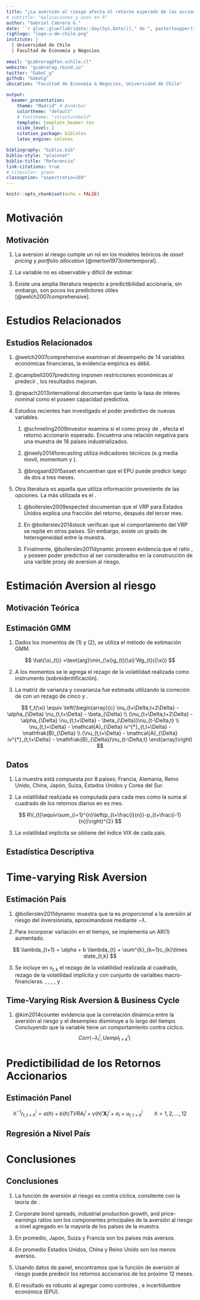 ```yaml
---
title: "¿La aversión al riesgo afecta el retorno esperado de las acciones?"
# subtitle: "Aplicaciones y usos en R"
author: "Gabriel Cabrera G."
date: '`r glue::glue(lubridate::day(Sys.Date())," de ", paste(toupper(substring(months(Sys.Date()), 1,1)), substring(months(Sys.Date()), 2), sep="", collapse=" "), " del ", lubridate::year(Sys.Date()))`'
righlogo: "logo-u-de-chile.png"
institute: |
  | Universidad de Chile
  | Facultad de Economía y Negocios
  
email: "gcabrerag@fen.uchile.cl"
website: "gcabrerag.rbind.io"
twitter: "GaboC_g"
github: "GaboCg"
ubication: "Facultad de Economía & Negocios, Universidad de Chile"

output: 
  beamer_presentation:
    theme: "Madrid" # AnnArbor
    colortheme: "default" 
    # fonttheme: "structurebold"
    template: template_beamer.tex
    slide_level: 2
    citation_package: biblatex
    latex_engine: xelatex

bibliography: "biblio.bib"
biblio-style: "plainnat"
biblio-title: "Referencia"
link-citations: true
# citecolor: green
classoption: "aspectratio=169" 
---
```


```r
knitr::opts_chunk$set(echo = FALSE)
```

# Motivación 

## Motivación 

1. La aversion al riesgo cumple un rol en los modelos teóricos de *asset pricing* y *portfolio allocation* [@merton1973intertemporal].

2. La variable no es observable y dificil de estimar.

3. Existe una amplia literatura respecto a predictibilidad accionaria, sin embargo, son pocos los predictores útiles [@welch2007comprehensive].


# Estudios Relacionados 

## Estudios Relacionados {.allowframebreaks}

1. @welch2007comprehensive examinan el desempeño \red{out-of-sample}  de 14 variables económicas financieras, la evidencia empirica es débil.

2. @campbell2007predicting imponen restricciones económicas al predecir \red{out-of-sample}, los resultados mejoran.

3. @rapach2013international documentan que tanto la tasa de interes nominal como el \red{dividend yield} poseen capacidad predictiva.

4. Estudios recientes han investigado el poder predictivo de nuevas variables.

    1. @schmeling2009investor examina si el \red{consumer confidence index} como proxy de \red{investor sentiment}, efecta el retorno accionario esperado. Encuetrna una relación negativa para una muestra de 18 países industrializados.
    
    2. @neely2014forecasting utiliza indicadores técnicos (e.g media movil, momentum y \red{volume-based rules}).
    
    3. @brogaard2015asset encuentran que el EPU puede predicir luego de dos a tres meses. 

\newpage

5. Otra literatura es aquella que utiliza información proveniente de las opciones. La más utilizada
es el \red{variance risk premium}. 

    1. @bollerslev2009expected documentan que el VRP para Estados Unidos explica una fracción del retorno, después del tercer mes. 
    
    2. En @bollerslev2014stock verifican que el comportamiento del VRP se repite en otros países. Sin embargo, existe un grado de heterogeneidad entre la muestra.
    
    3. Finalmente, @bollerslev2011dynamic proveen evidencia que el ratio \red{P/E}, \red{industrial production} y \red{non-farm Payroll employment} poseen poder predictivo al ser considerados en la construcción de una varible proxy de aversion al riesgo.
    

# Estimación Aversion al riesgo 

## Motivación Teórica {.allowframebreaks}



## Estimación GMM {.allowframebreaks}

1. Dados los momentos de (1) y (2), se utiliza el método de estimación GMM.

$$
\hat{\xi_{t}} =\text{arg}\min_{\xi}g_{t}(\xi)'Wg_{t}({\xi})
$$

2. A los momentos se le agrega el rezago de la volatilidad realizada como instrumento (sobreidentificación).

3. La matriz de varianza y covarianza fue estimada utilizando la correción de \red{Newey-West (NW)} con un rezago de cinco y \red{Bartlett-kernel}. 

\newpage

$$
f_t(\xi) \equiv \left(\begin{array}{c}
                \nu_{t+\Delta,t+2\Delta} - \alpha_{\Delta} \nu_{t,t+\Delta} - \beta_{\Delta} \\
                (\nu_{t+\Delta,t+2\Delta} - \alpha_{\Delta} \nu_{t,t+\Delta} - \beta_{\Delta})\nu_{t-\Delta,t} \\
                \nu_{t,t+\Delta} - \mathcal{A}_{\Delta} iv^{*}_{t,t+\Delta} - \mathfrak{B}_{\Delta} \\
                (\nu_{t,t+\Delta} - \mathcal{A}_{\Delta} iv^{*}_{t,t+\Delta} - \mathfrak{B}_{\Delta})\nu_{t-\Delta,t}
                \end{array}\right)
$$

## Datos

1. La muestra está compuesta por 8 países; Francia, Alemania, Reino Unido, China, Japón, Suiza, Estados Unidos y Corea del Sur.

2. La volatilidad realizada es computada para cada mes como la suma al cuadrado de los retornos diarios en es mes.

$$
RV_{t}\equiv\sum_{i=1}^{n}\left(p_{t+\frac{i}{n}}-p_{t+\frac{i-1}{n}}\right)^{2}
$$

3. La volatilidad implicita se obtiene del índice VIX de cada país.

## Estadística Descriptiva

\begin{table}
\caption{\scriptsize Summary Statistics for Monthly Realized and Implied Volatility\label{tab:Summary-Statistics}}
\vspace{-0.30cm}
\resizebox{\textwidth}{!}{%
\centering
\begin{tabular}{lcccccccccccccccc}
\toprule 
 & \multicolumn{2}{c}{CAC 40} & \multicolumn{2}{c}{DAX 30} & \multicolumn{2}{c}{FTSE 100} & \multicolumn{2}{c}{HSI} & \multicolumn{2}{c}{NIKKEI 225} & \multicolumn{2}{c}{SMI 20} & \multicolumn{2}{c}{S\&P 500} & \multicolumn{2}{c}{KOSPI}\tabularnewline
\midrule 
 & $RV_t$ & $IV_t$ & $RV_t$ & $IV_t$ & $RV_t$ & $IV_t$ & $RV_t$ & $IV_t$ & $RV_t$ & $IV_t$ & $RV_t$ & $IV_t$ & $RV_t$ & $IV_t$ & $RV_t$ & $IV_t$\tabularnewline
\midrule
Mean & 20.68  & 23.11  & 21.81 & 22.49  & 16.48  & 19.83  & 19.93  & 23.12  & 21.51  & 25.29  & 16.03 & 18.41 & 15.21 & 19.5 & 17.89  & 21.56 \tabularnewline
SD & 11.01  & 8.40  & 11.43  & 8.41  & 9.57  & 8.31  & 11.49  & 9.73  & 10.57  & 8.79 & 9.52  & 7.46  & 9.05  & 7.5  & 10.12 & 9.26 \tabularnewline
Skew. & 1.94  & 1.54  & 1.85  & 1.5  & 2.43  & 1.73 & 3.39  & 2.15  & 3.35  & 2.45  & 2.58  & 2.16 & 2.89  & 1.7  & 2.67  & 2 \tabularnewline
Kurt. & 5.87  & 2.79  & 4.55  & 2.11  & 9.49 & 4.01  & 19.24  & 6.08  & 22.07 & 10.12  & 9.55  & 6.1  & 13.48  & 4.46  & 12.13  & 5.95 \tabularnewline
Min. & 6.75  & 11.97  & 6.32  & 11.67  & 4.17 & 9.99  & 6.66  & 11.8  & 6.34  & 12.21  & 5.73  & 9.26  & 4.24  & 10.26  & 5.91  & 10.75 \tabularnewline
5 \%  & 9.32  & 13.55  & 10.02  & 13.39  & 7.3  & 11.09  & 9.81  & 13.66  & 9.92  & 15.22  & 7.36  & 11.39  & 6.71 & 11.56 & 8.06  & 11.86 \tabularnewline
25 \%. & 13.07  & 17.46  & 14.58  & 16.89  & 10.27  & 13.94  & 13.48 & 16.63  & 15.39  & 19.61  & 10.44  & 13.77 & 9.66  & 13.75  & 11.69  & 15.03 \tabularnewline
50 \% & 18.62  & 21.41  & 18.57  & 20.74 & 14.12  & 17.6  & 16.87  & 20.36  & 19.33  & 24.07  & 13.31  & 16.14  & 12.86  & 17.66  & 15.61  & 19.51 \tabularnewline
75 \%  & 24.32  & 25.77 & 25.31  & 25.65 & 19.22  & 23.26  & 22.53  & 26.2  & 25.64 & 28.31  & 18.15 & 20.2  & 17.61 & 23.52  & 20.58  & 24.92 \tabularnewline
95 \% & 45.35  & 41.49  & 42.65  & 41.14  & 35.28  & 36.58  & 41.76  & 43.23  & 40.58  & 37.72  & 37.01  & 34.49  & 30.18  & 32.04  & 37.76  & 36.48\tabularnewline
Max. & 84.61  & 59.09 & 80.62 & 52.78 & 79.29 & 59.98 & 110.26  & 71.97  & 109.61 & 78.9  & 77.64 & 56.92  & 82.92 & 59.89 & 86.8 & 70.29\tabularnewline
\bottomrule
\end{tabular}
}
\end{table}

#  Time-varying Risk Aversion

## Estimación País 

1. @bollerslev2011dynamic muestra que la \red{volatility risk premium} es proporcional a la aversión al riesgo del inversionista, aproximandose mediante $-\lambda$.

2. Para incorporar variación en el tiempo, se implementa un AR(1) aumentado.

$$
\lambda_{t+1} = \alpha + b \lambda_{t} + \sum^{k}_{k=1}c_{k}\times state_{t,k}
$$

3. Se incluye en $x_{t,k}$ el rezago de la volatilidad realizada al cuadrado, rezago de la volatilidad implícita y con cunjunto de varialbes macro-financieras.
\red{Aaa corporate bond spreads}, \red{housing starts}, \red{industrial production}, \red{Producer price index}, \red{Total payroll employment} y \red{Price-earnings (PE) ratio}.

## 

\begin{table}[H]
\caption{\scriptsize GMM Estimates of Constant and Time-Varying Volatility Risk Premium Function}
\resizebox{0.9\textwidth}{!}{%
\centering
\begin{tabular}{lcccccccccccccccc}
\toprule 
 & \multicolumn{2}{c}{France (CAC 40)} & \multicolumn{2}{c}{Germany (DAX 30)} & \multicolumn{2}{c}{UK (FTSE 100)} & \multicolumn{2}{c}{China (HSI)}\tabularnewline
\midrule
 & Constant & Macro 

Finance & Constant & Macro 

Finance & Constant & Macro 

Finance & Constant & Macro 

Finance\tabularnewline
\midrule
$\lambda$ & -4.705{*} &  & -1.776 &  & -2.578{*}{*}{*} &  & -2.031{*}{*} & \tabularnewline
 & (2.559) &  & (1.232) &  & (0.540) &  & (1.003) & \tabularnewline
$\alpha$ &  & -0.527{*}{*}{*} &  & -0.435{*}{*}{*} &  & -0.526{*}{*}{*} &  & -0.527{*}{*}{*}\tabularnewline
 &  & (0.070) &  & (0.160) &  & (0.026) &  & (0.178)\tabularnewline
$\beta$ &  & 0.812{*}{*}{*} &  & 0.779{*}{*}{*} &  & 0.818{*}{*}{*} &  & 0.855{*}{*}{*}\tabularnewline
 &  & (0.035) &  & (0.038) &  & (0.012) &  & (0.061)\tabularnewline
$c_{1}$ Realized Volatility &  & -0.323{*}{*}{*} &  & -0.319{*}{*}{*} &  & -0.317{*}{*}{*} &  & -0.319{*}\tabularnewline
 &  & (0.105) &  & (0.079) &  & (0.100) &  & (0.173)\tabularnewline
$c_{2}$ Aaa Bond &  & 0.190{*}{*} &  & 0.192{*}{*}{*} &  & 0.187{*}{*}{*} &  & 0.291{*}{*}\tabularnewline
 &  & (0.086) &  & (0.036) &  & (0.061) &  & (0.127)\tabularnewline
$c_{3}$ Housing Start &  & -0.325 &  & -0.103{*}{*} &  & -0.212{*}{*}{*} &  & -0.230\tabularnewline
 &  & (0.288) &  & (0.046) &  & (0.071) &  & (0.253)\tabularnewline
$c_{4}$ Industrial Production &  & 0.137 &  & 0.091{*}{*}{*} &  & 0.069{*}{*} &  & 0.041\tabularnewline
 &  & (0.095) &  & (0.022) &  & (0.027) &  & (0.029)\tabularnewline
$c_{5}$ Producer Price Index &  & -0.056 &  & -0.034 &  & -0.037{*}{*}{*} &  & -0.031\tabularnewline
 &  & (0.062) &  & (0.048) &  & (0.010) &  & (0.097)\tabularnewline
$c_{6}$ Payroll Employment &  & -0.032{*}{*}{*} &  & -0.045{*}{*}{*} &  & -0.048 &  & -0.052\tabularnewline
 &  & (0.011) &  & (0.007) &  & (0.052) &  & (0.127)\tabularnewline
$c_{7}$ PE Ratio &  & 0.440{*}{*} &  & 0.384{*}{*}{*} &  & 0.393{*}{*}{*} &  & 0.302{*}{*}\tabularnewline
 &  & (0.190) &  & (0.086) &  & (0.129) &  & (0.152)\tabularnewline
\bottomrule
\end{tabular}
}
\end{table}

##

\begin{table}[H]
\caption{GMM Estimates of Constant and Time-Varying Volatility Risk Premium Function}
\resizebox{0.9\textwidth}{!}{%
\centering
\begin{tabular}{lcccccccccccccccc}
\toprule 
 & \multicolumn{2}{c}{Japan (NIKKEI 225)} & \multicolumn{2}{c}{Switzerland (SMI 20)} & \multicolumn{2}{c}{US (S\&P 500)} & \multicolumn{2}{c}{South Korea (KOSPI)}\tabularnewline
\midrule
 & Constant & Macro 

Finance & Constant & Macro 

Finance & Constant & Macro 

Finance & Constant & Macro 

Finance\tabularnewline
\midrule
$\lambda$ & -3.118{*}{*} &  & -3.153{*}{*}{*} &  & -2.504{*}  &  & -3.382{*}{*}{*} & \tabularnewline
 & (1.565) &  & (0.756) &  & (1.347) &  & (0.986) & \tabularnewline
$\alpha$ &  & -0.232{*} &  & -0.777{*}{*}{*} &  & -0.200 &  & -0.320{*}{*}{*}\tabularnewline
 &  & (0.127) &  & (0.229) &  & (0.120) &  & (0.042)\tabularnewline
$\beta$ &  & 0.931{*}{*}{*} &  & 0.425{*}{*}{*} &  & 0.740{*}{*}{*} &  & 0.890{*}{*}{*}\tabularnewline
 &  & (0.019) &  & (0.087) &  & (0.222) &  & (0.017)\tabularnewline
$c_{1}$ Realized Volatility &  & -0.319{*}{*}{*} &  & -0.362{*}{*}{*} &  & -0.423{*}{*} &  & -0.216\tabularnewline
 &  & (0.055) &  & (0.076) &  & (0.194) &  & (0.166)\tabularnewline
$c_{2}$ Aaa Bond &  & 0.191{*}{*}{*} &  & 0.210{*}{*}{*} &  & 0.251{*}{*}{*} &  & 0.192{*}\tabularnewline
 &  & (0.054) &  & (0.042) &  & (0.088) &  & (0.106)\tabularnewline
$c_{3}$ Housing Start &  & -0.230{*}{*}{*} &  & -0.201{*}{*}{*} &  & -0.212{*}{*}{*} &  & -0.233{*}{*}\tabularnewline
 &  & (0.088) &  & (0.062) &  & (0.063) &  & (0.112)\tabularnewline
$c_{4}$ Industrial Production &  & 0.037 &  & 0.079{*}{*}{*} &  & 0.093{*}{*}{*} &  & 0.056\tabularnewline
 &  & (0.118) &  & (0.029) &  & (0.023) &  & (0.073)\tabularnewline
$c_{5}$ Producer Price Index &  & -0.052 &  & -0.083{*}{*}{*} &  & -0.045{*}{*}{*} &  & -0.061{*}\tabularnewline
 &  & (0.093) &  & (0.028) &  & (0.011) &  & (0.036)\tabularnewline
$c_{6}$ Payroll Employment &  & -0.030 &  & 0.018 &  & -0.034 &  & -0.052\tabularnewline
 &  & (0.096) &  & (0.049) &  & (0.031) &  & (0.062)\tabularnewline
$c_{7}$ PE Ratio &  & 0.302{*}{*} &  & 0.302{*}{*}{*} &  & 0.114{*}{*} &  & 0.264\tabularnewline
 &  & (0.137) &  & (0.067) &  & (0.057) &  & (0.195)\tabularnewline
\bottomrule
\end{tabular}
}
\end{table}

## Time-Varying Risk Aversion & Business Cycle 

1. @kim2014counter evidencia que la correlación dinámica  entre la aversión al riesgo y el desempleo disminuye a lo largo del tiempo. Concluyendo que la variable tiene un comportamiento contra cíclico. 
$$
Corr(-\lambda_{t}^{i},Uempl_{t+k}^{i})
$$

\vspace{-0.5cm}

\begin{table}[H]
\caption{Correlation between Time-varying Risk Aversion and Unemployment Rate\label{tab:Correlation-between-time-varying}}
\resizebox{\textwidth}{!}{%
\centering
\begin{tabular}{lccccccccccc}
\toprule 
Countries (Indices) & $t-5$ & $t-4$ & $t-3$ & $t-2$ & $t-1$ & $t$ & $t+1$ & $t+2$ & $t+3$ & $t+4$ & $t+5$\tabularnewline
\midrule
France (CAC 40) & 0.412{*}{*}{*} & 0.410{*}{*}{*} & 0.406{*}{*}{*} & 0.399{*}{*}{*} & 0.389{*}{*}{*} & 0.376{*}{*}{*} & 0.360{*}{*}{*} & 0.339{*}{*}{*} & 0.317{*}{*}{*} & 0.291{*}{*}{*} & 0.261{*}{*}{*}\tabularnewline
Germany (DAX 30) & 0.125{*} & 0.122{*} & 0.119{*} & 0.116{*} & 0.113 & 0.108 & 0.103 & 0.099 & 0.094 & 0.090 & 0.086\tabularnewline
UK (FTSE 100) & 0.311{*}{*}{*} & 0.327{*}{*}{*} & 0.340{*}{*}{*} & 0.347{*}{*}{*} & 0.350{*}{*}{*} & 0.350{*}{*}{*} & 0.341{*}{*}{*} & 0.330{*}{*}{*} & 0.316{*}{*}{*} & 0.301{*}{*}{*} & 0.285{*}{*}{*}\tabularnewline
China (HSI) & 0.379{*}{*}{*} & 0.333{*}{*}{*} & 0.283{*}{*}{*} & 0.232{*}{*}{*} & 0.184{*}{*} & 0.140{*} & 0.109 & 0.085 & 0.067 & 0.055 & 0.046\tabularnewline
Japan (NIKKEI 225) & 0.262{*}{*}{*} & 0.234{*}{*}{*} & 0.205{*}{*}{*} & 0.175{*}{*} & 0.146{*}{*} & 0.117{*} & 0.092 & 0.069 & 0.050 & 0.032 & 0.015\tabularnewline
Switzerland (SMI 20) & 0.449{*}{*}{*} & 0.458{*}{*}{*} & 0.454{*}{*}{*} & 0.440{*}{*}{*} & 0.412{*}{*}{*} & 0.356{*}{*}{*} & 0.326{*}{*}{*} & 0.294{*}{*}{*} & 0.260{*}{*}{*} & 0.225{*}{*}{*} & 0.188{*}{*}{*}\tabularnewline
US (S\&P 500) & 0.376{*}{*}{*} & 0.348{*}{*}{*} & 0.318{*}{*}{*} & 0.283{*}{*}{*} & 0.247{*}{*}{*} & 0.208{*}{*}{*} & 0.164{*}{*} & 0.121{*} & 0.080 & 0.039 & 0.001\tabularnewline
South Korea (KOSPI) & 0.132{*} & 0.125 & 0.120 & 0.117 & 0.113 & 0.099 & 0.084 & 0.077 & 0.060 & 0.041 & 0.019\tabularnewline
\bottomrule
\end{tabular}
}
\end{table}

# Predictibilidad de los Retornos Accionarios

## Estimación Panel 

$$
h^{-1}r_{t,t+h}^{i}=a(h)+b(h)TVRA_{t}^{i}+\gamma(h)'\mathbf{X}_{t}^{i} + \alpha_{i} + u_{t,t+h}^{i} \qquad h=1,2,...,12 
$$

##

\begin{table}[H]
\caption{\scriptsize Panel Stock Return Predictability Regressions}
\vspace{-0.30cm}
\begin{center}
\resizebox{\textwidth}{!}{%
\centering
\begin{tabular}{lccccccccccccc}
\toprule 
\multicolumn{13}{c}{%
Panel A: Baseline %
}\tabularnewline
\midrule 
{Horizon} & {1} & {2} & {3} & {4} & {5} & {6} & {7} & {8} & {9} & {10} & {11} & {12}\tabularnewline
\midrule
{$TVRA$} & {1.212{*}{*}{*}} & {0.621{*}{*}{*}} & {0.413{*}{*}{*}} & {0.312{*}{*}{*}} & {0.246{*}{*}{*}} & {0.206{*}{*}{*}} & {0.179{*}{*}{*}} & {0.157{*}{*}{*}} & {0.142{*}{*}{*}} & {0.126{*}{*}{*}} & {0.113{*}{*}{*}} & {0.105{*}{*}{*}}\tabularnewline
{} & {(0.445)} & {(0.222)} & {(0.148)} & {(0.112)} & {(0.090)} & {(0.074)} & {(0.064)} & {(0.055)} & {(0.049)} & {(0.045)} & {(0.041)} & {(0.037)}\tabularnewline
{\%Adj. $R^{2}$} & {0.22} & {0.23} & {0.23} & {0.23} & {0.22} & {0.22} & {0.23} & {0.23} & {0.24} & {0.23} & {0.23} & {0.23}\tabularnewline
{Obs.} & {1627} & {1619} & {1611} & {1603} & {1595} & {1587} & {1579} & {1571} & {1563} & {1555} & {1547} & {1539}\tabularnewline
\midrule 
\multicolumn{13}{c}{%
Panel B: Baseline + Variance Risk Premium
}\tabularnewline
\midrule
{$TVRA$} & {1.191{*}{*}{*}} & {0.610{*}{*}{*}} & {0.406{*}{*}{*}} & {0.307{*}{*}{*}} & {0.242{*}{*}{*}} & {0.202{*}{*}{*}} & {0.176{*}{*}{*}} & {0.155{*}{*}{*}} & {0.139{*}{*}{*}} & {0.124{*}{*}{*}} & {0.112{*}{*}{*}} & {0.103{*}{*}{*}}\tabularnewline
{} & {(0.421)} & {(0.209)} & {(0.139)} & {(0.105)} & {(0.084)} & {(0.070)} & {(0.059)} & {(0.052)} & {(0.046)} & {(0.042)} & {(0.038)} & {(0.035)}\tabularnewline
{$VRP$} & {0.198{*}} & {0.099{*}{*}} & {0.066{*}{*}} & {0.050{*}{*}} & {0.040{*}} & {0.033{*}{*}} & {0.028{*}{*}} & {0.025{*}{*}} & {0.022{*}{*}} & {0.020{*}{*}} & {0.018{*}{*}} & {0.016{*}}\tabularnewline
{} & {(0.064)} & {(0.032)} & {(0.021)} & {(0.016)} & {(0.013)} & {(0.011)} & {(0.009)} & {(0.008)} & {(0.007)} & {(0.006)} & {(0.006)} & {(0.005)}\tabularnewline
{\% Adj. $R^{2}$} & {2.07} & {2.08} & {2.09} & {2.1} & {2.09} & {2.1} & {2.11} & {2.11} & {2.11} & {2.09} & {2.08} & {2.07}\tabularnewline
{Obs.} & {1627} & {1619} & {1611} & {1603} & {1595} & {1587} & {1579} & {1571} & {1563} & {1555} & {1547} & {1539}\tabularnewline
\midrule 
\multicolumn{13}{c}{%
Panel C: Baseline + Investor Sentiment
}\tabularnewline
\midrule
{$TVRA$} & {1.147{*}{*}} & {0.588{*}{*}} & {0.391{*}{*}} & {0.296{*}{*}} & {0.234{*}{*}} & {0.196{*}{*}} & {0.170{*}{*}{*}} & {0.149{*}{*}{*}} & {0.135{*}{*}{*}} & {0.120{*}{*}{*}} & {0.108{*}{*}{*}} & {0.100{*}{*}{*}}\tabularnewline
{} & {(0.463)} & {(0.229)} & {(0.152)} & {(0.115)} & {(0.093)} & {(0.077)} & {(0.065)} & {(0.057)} & {(0.050)} & {(0.046)} & {(0.042)} & {(0.038)}\tabularnewline
{$Sentiment$} & {-0.131} & {-0.068} & {-0.046} & {-0.035} & {-0.028} & {-0.023} & {-0.021} & {-0.018} & {-0.017} & {-0.015} & {-0.014} & {-0.013}\tabularnewline
{} & {(0.090)} & {(0.046)} & {(0.031)} & {(0.023)} & {(0.018)} & {(0.015)} & {(0.013)} & {(0.012)} & {(0.010)} & {(0.009)} & {(0.008)} & {(0.008)}\tabularnewline
{\% Adj. $R^{2}$} & {0.31} & {0.33} & {0.34} & {0.34} & {0.33} & {0.34} & {0.35} & {0.35} & {0.37} & {0.36} & {0.35} & {0.37}\tabularnewline
{Obs.} & {1561} & {1553} & {1545} & {1537} & {1529} & {1521} & {1513} & {1505} & {1497} & {1489} & {1481} & {1473}\tabularnewline
\bottomrule
\end{tabular}
}
\end{center}
\end{table}

##

\begin{table}[H]
\caption{\scriptsize Panel Stock Return Predictability Regressions}
\begin{center}
\resizebox{\textwidth}{!}{%
\centering
\begin{tabular}{lccccccccccccc}
\toprule 
\multicolumn{13}{c}{%
Panel A: Baseline %
}\tabularnewline
\midrule 
{Horizon} & {1} & {2} & {3} & {4} & {5} & {6} & {7} & {8} & {9} & {10} & {11} & {12}\tabularnewline
\midrule 
\multicolumn{13}{c}{%
Panel D: Baseline + Economic Uncertainty
}\tabularnewline
\midrule
{$TVRA$} & {1.161{*}{*}{*}} & {0.592{*}{*}{*}} & {0.394{*}{*}{*}} & {0.296{*}{*}{*}} & {0.234{*}{*}{*}} & {0.196{*}{*}{*}} & {0.170{*}{*}{*}} & {0.150{*}{*}{*}} & {0.136{*}{*}{*}} & {0.121{*}{*}{*}} & {0.110{*}{*}{*}} & {0.101{*}{*}{*}}\tabularnewline
{} & {(0.431)} & {(0.214)} & {(0.142)} & {(0.107)} & {(0.086)} & {(0.071)} & {(0.061)} & {(0.053)} & {(0.047)} & {(0.043)} & {(0.040)} & {(0.036)}\tabularnewline
{$Uncertainty$} & {0.035} & {0.017} & {0.011} & {0.009} & {0.007} & {0.006} & {0.005} & {0.004} & {0.003} & {0.003} & {0.002} & {0.002}\tabularnewline
{} & {(0.022)} & {(0.011)} & {(0.008)} & {(0.006)} & {(0.005)} & {(0.004)} & {(0.004)} & {(0.003)} & {(0.003)} & {(0.003)} & {(0.003)} & {(0.002)}\tabularnewline
{\% Adj. $R^{2}$} & {0.39} & {0.4} & {0.4} & {0.4} & {0.41} & {0.41} & {0.39} & {0.38} & {0.37} & {0.36} & {0.32} & {0.31}\tabularnewline
{Obs.} & {1428} & {1421} & {1414} & {1407} & {1400} & {1393} & {1386} & {1379} & {1372} & {1365} & {1358} & {1351}\tabularnewline
\midrule
\multicolumn{13}{c}{%
Panel E: Baseline + All controls variables 
}\tabularnewline
\midrule
{$TVRA$} & {1.1684{*}{*}{*}} & {0.5950{*}{*}{*}} & {0.3946{*}{*}{*}} & {0.2973{*}{*}{*}} & {0.2337{*}{*}{*}} & {0.1950{*}{*}{*}} & {0.1690{*}{*}{*}} & {0.1478{*}{*}{*}} & {0.1337{*}{*}{*}} & {0.1193{*}{*}{*}} & {0.1082{*}{*}{*}} & {0.1005{*}{*}{*}}\tabularnewline
{} & {(0.4294)} & {(0.2115)} & {(0.1405)} & {(0.1061)} & {(0.0860)} & {(0.0715)} & {(0.0601)} & {(0.0522)} & {(0.0465)} & {(0.0419)} & {(0.0386)} & {(0.0349)}\tabularnewline
{$VRP$} & {0.2079{*}{*}} & {0.1038{*}{*}} & {0.0693{*}{*}} & {0.0521{*}{*}} & {0.0417{*}{*}} & {0.0348{*}{*}} & {0.0298{*}{*}{*}} & {0.0260{*}{*}{*}} & {0.0230{*}{*}} & {0.0207{*}{*}{*}} & {0.0188{*}{*}{*}} & {0.0171{*}{*}}\tabularnewline
{} & {(0.0648)} & {(0.0324)} & {(0.0216)} & {(0.0162)} & {(0.0129)} & {(0.0108)} & {(0.0092)} & {(0.0080)} & {(0.0071)} & {(0.0064)} & {(0.0058)} & {(0.0053)}\tabularnewline
{$Sentiment$} & {-0.0821} & {-0.0432} & {-0.0299} & {-0.0226} & {-0.0171} & {-0.0144} & {-0.0130} & {-0.0117} & {-0.0108} & {-0.0095} & {-0.0088} & {-0.0085}\tabularnewline
{} & {(0.0648)} & {(0.0331)} & {(0.0223)} & {(0.0168)} & {(0.0132)} & {(0.0107)} & {(0.0094)} & {(0.0082)} & {(0.0074)} & {(0.0066)} & {(0.0059)} & {(0.0059)}\tabularnewline
{$Uncertainty$} & {0.0530{*}{*}{*}} & {0.0263{*}{*}{*}} & {0.0176{*}{*}{*}} & {0.0135{*}{*}{*}} & {0.0112{*}{*}{*}} & {0.0092{*}{*}{*}} & {0.0077{*}{*}{*}} & {0.0065{*}{*}{*}} & {0.0057{*}{*}{*}} & {0.0052{*}{*}{*}} & {0.0045{*}{*}{*}} & {0.0040{*}{*}}\tabularnewline
{} & {(0.0201)} & {(0.0100)} & {(0.0068)} & {(0.0052)} & {(0.0042)} & {(0.0035)} & {(0.0031)} & {(0.0027)} & {(0.0025)} & {(0.0023)} & {(0.0022)} & {(0.0020)}\tabularnewline
{\% Adj. $R^{2}$} & {2.71} & {2.72} & {2.74} & {2.76} & {2.77} & {2.77} & {2.75} & {2.73} & {2.7} & {2.69} & {2.62} & {2.59}\tabularnewline
{Obs.} & {1561} & {1553} & {1545} & {1537} & {1529} & {1521} & {1513} & {1505} & {1497} & {1489} & {1481} & {1473}\tabularnewline
\bottomrule
\end{tabular}
}
\end{center}
\end{table}

## Regresión a Nivel País

## 

\begin{table}[H]
\caption{\scriptsize Stock Return Predictability Regressions by Country}
\vspace{-0.30cm}
\resizebox{\textwidth}{!}{%
\centering
\begin{tabular}{lccccccccccccc}
\toprule 
{Horizon (h)} & & {1} & {2} & {3} & {4} & {5} & {6} & {7} & {8} & {9} & {10} & {11} & {12}\tabularnewline
\midrule
{France}  & {$\hat{\beta}_{TVRA}$} & {1.20} & {0.68} & {0.45} & {0.35} & {0.26} & {0.21} & {0.20} & {0.19} & {0.18} & {0.16} & {0.15} & {0.14}\tabularnewline
          & {$R^{2}$} & {0.21} & {0.27} & {0.27} & {0.28} & {0.25} & {0.23} & {0.29} & {0.32} & {0.36} & {0.35} & {0.37} & {0.39}\tabularnewline
{Germany} & {$\hat{\beta}_{TVRA}$} & {0.98} & {0.49} & {0.33} & {0.24} & {0.20} & {0.17{*}} & {0.14{*}} & {0.12{*}{*}} & {0.11{*}{*}} & {0.10{*}{*}} & {0.09{*}{*}{*}} & {0.08{*}{*}{*}}\tabularnewline
          & {$R^{2}$} & {0.06} & {0.06} & {0.06} & {0.06} & {0.06} & {0.06} & {0.06} & {0.06} & {0.06} & {0.06} & {0.06} & {0.06}\tabularnewline
{UK}      & {$\hat{\beta}_{TVRA}$} & {1.83{*}{*}{*}} & {0.92{*}{*}{*}} & {0.61{*}{*}{*}} & {0.46{*}{*}{*}} & {0.37{*}{*}{*}} & {0.31{*}{*}{*}} & {0.27{*}{*}{*}} & {0.23{*}{*}{*}} & {0.20{*}{*}{*}} & {0.18{*}{*}{*}} & {0.16{*}{*}{*}} & {0.15{*}{*}{*}}\tabularnewline
          & {$R^{2}$} & {1.24} & {1.25} & {1.25} & {1.27} & {1.25} & {1.26} & {1.29} & {1.26} & {1.22} & {1.23} & {1.09} & {1.18}\tabularnewline
{China}   & {$\hat{\beta}_{TVRA}$} & {5.81} & {2.91} & {1.93} & {1.46} & {1.17} & {0.97} & {0.83} & {0.73} & {0.64} & {0.58} & {0.53} & {0.48}\tabularnewline
          & {$R^{2}$} & {2.32} & {2.33} & {2.31} & {2.38} & {2.38} & {2.37} & {2.37} & {2.37} & {2.37} & {2.40} & {2.41} & {2.41}\tabularnewline
{Japan}   & {$\hat{\beta}_{TVRA}$} & {1.49{*}{*}{*}} & {0.74{*}{*}{*}} & {0.49{*}{*}{*}} & {0.37{*}} & {0.30} & {0.25} & {0.21} & {0.18} & {0.16} & {0.15} & {0.13} & {0.12}\tabularnewline
          & {$R^{2}$} & {0.87} & {0.87} & {0.87} & {0.87} & {0.87} & {0.88} & {0.86} & {0.85} & {0.87} & {0.85} & {0.86} & {0.84}\tabularnewline
{Switzerland } & {$\hat{\beta}_{TVRA}$} & {6.21{*}{*}{*}} & {3.26{*}{*}{*}} & {2.13{*}{*}{*}} & {1.67{*}{*}{*}} & {1.29{*}{*}{*}} & {1.05{*}{*}} & {0.88{*}{*}} & {0.73{*}{*}} & {0.65{*}{*}} & {0.53} & {0.48} & {0.47}\tabularnewline
          & {$R^{2}$} & {1.06} & {1.15} & {1.08} & {1.17} & {1.06} & {0.99} & {0.95} & {0.85} & {0.82} & {0.67} & {0.66} & {0.75}\tabularnewline
{US}      & {$\hat{\beta}_{TVRA}$} & {0.54} & {0.27} & {0.19} & {0.15} & {0.12} & {0.12} & {0.11} & {0.11} & {0.11} & {0.09} & {0.08} & {0.07}\tabularnewline
          & {$R^{2}$} & {0.02} & {0.02} & {0.02} & {0.02} & {0.02} & {0.03} & {0.03} & {0.04} & {0.05} & {0.04} & {0.04} & {0.04}\tabularnewline
{South Korea} & {$\hat{\beta}_{TVRA}$} & {6.54{*}{*}{*}} & {3.38{*}{*}{*}} & {2.26{*}{*}{*}} & {1.65{*}{*}{*}} & {1.30{*}{*}{*}} & {1.06{*}{*}{*}} & {0.94{*}{*}{*}} & {0.82{*}{*}{*}} & {0.71{*}{*}{*}} & {0.63{*}{*}{*}} & {0.57{*}{*}{*}} & {0.52{*}{*}{*}}\tabularnewline
          & {$R^{2}$} & {0.95} & {1.02} & {1.02} & {0.97} & {0.93} & {0.90} & {0.94} & {0.95} & {0.91} & {0.89} & {0.87} & {0.86}\tabularnewline
\bottomrule
\end{tabular}
}
\end{table}

# Conclusiones

## Conclusiones

1. La función de aversión al riesgo es contra cíclica, consitente con la teoría de \red{asset pricing}.

2. Corporate bond spreads, industrial production growth, and price-earnings ratios son los componentes principales de la aversión al riesgo a nivel agregado en la mayoría de los países de la muestra.

3. En promedio, Japón, Suiza y Francia son los países más aversos.

4. En promedio Estados Unidos, China y Reino Unido son los menos aversos.

5. Usando datos de panel, encontramos que la función de aversión al riesgo puede predecir los retornos accionarios de los próximo 12 meses.

6. El resultado es robusto al agregar como controles \red{variance risk premium}, \red{investor’s sentiment} e incertidumbre económica (EPU).
